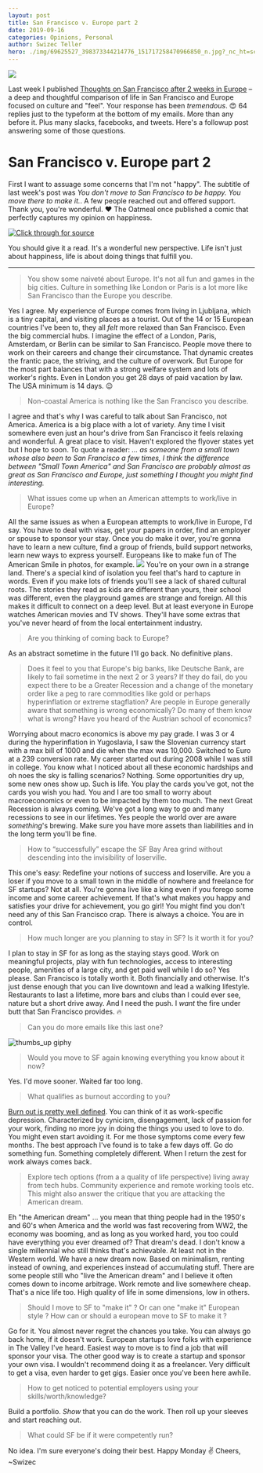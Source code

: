 ```yaml
---
layout: post
title: San Francisco v. Europe part 2
date: 2019-09-16
categories: Opinions, Personal
author: Swizec Teller
hero: ./img/69625527_398373344214776_151717258470966850_n.jpg?_nc_ht=scontent-sjc3-1.cdninstagram.com&amp;_nc_cat=108
---
```


![](./img/69625527_398373344214776_151717258470966850_n.jpg?_nc_ht=scontent-sjc3-1.cdninstagram.com&_nc_cat=108)



Last week I published [Thoughts on San Francisco after 2 weeks in Europe](https://swizec.com/blog/thoughts-on-san-francisco-after-2-weeks-in-europe/swizec/9191) – a deep and thoughtful comparison of life in San Francisco and Europe focused on culture and "feel". Your response has been _tremendous_. 😍 64 replies just to the typeform at the bottom of my emails. More than any before it. Plus many slacks, facebooks, and tweets. Here's a followup post answering some of those questions.

# San Francisco v. Europe part 2

First I want to assuage some concerns that I'm not "happy". The subtitle of last week's post was _You don't move to San Francisco to be happy. You move there to make it._. A few people reached out and offered support. Thank you, you're wonderful. ❤️ The Oatmeal once published a comic that perfectly captures my opinion on happiness.

[![Click through for source](./img/screenshot-1568650127080.png)](https://twitter.com/Swizec/status/1171828931881623553)

You should give it a read. It's a wonderful new perspective. Life isn't just about happiness, life is about doing things that fulfill you.

* * *

> You show some naiveté about Europe. It's not all fun and games in the big cities. Culture in something like London or Paris is a lot more like San Francisco than the Europe you describe.

Yes I agree. My experience of Europe comes from living in Ljubljana, which is a tiny capital, and visiting places as a tourist. Out of the 14 or 15 European countries I've been to, they all _felt_ more relaxed than San Francisco. Even the big commercial hubs. I imagine the effect of a London, Paris, Amsterdam, or Berlin can be similar to San Francisco. People move there to work on their careers and change their circumstance. That dynamic creates the frantic pace, the striving, and the culture of overwork. But Europe for the most part balances that with a strong welfare system and lots of worker's rights. Even in London you get 28 days of paid vacation by law. The USA minimum is 14 days. 😉

> Non-coastal America is nothing like the San Francisco you describe.

I agree and that's why I was careful to talk about San Francisco, not America. America is a big place with a lot of variety. Any time I visit somewhere even just an hour's drive from San Francisco it feels relaxing and wonderful. A great place to visit. Haven't explored the flyover states yet but I hope to soon. To quote a reader: _‌... as someone from a small town whose also been to San Francisco a few times, I think the difference between "Small Town America" and San Francisco are probably almost as great as San Francisco and Europe, just something I thought you might find interesting._

> What issues come up when an American attempts to work/live in Europe?

All the same issues as when a European attempts to work/live in Europe, I'd say. You have to deal with visas, get your papers in order, find an employer or spouse to sponsor your stay. Once you do make it over, you're gonna have to learn a new culture, find a group of friends, build support networks, learn new ways to express yourself. Europeans like to make fun of The American Smile in photos, for example. [![](./img/16133-abe_obama_news.jpg)](https://news.stanford.edu/2016/02/16/smiles-jeanne-tsai-021516/) You're on your own in a strange land. There's a special kind of isolation you feel that's hard to capture in words. Even if you make lots of friends you'll see a lack of shared cultural roots. The stories they read as kids are different than yours, their school was different, even the playground games are strange and foreign. All this makes it difficult to connect on a deep level. But at least everyone in Europe watches American movies and TV shows. They'll have some extras that you've never heard of from the local entertainment industry.

> Are you thinking of coming back to Europe?

As an abstract sometime in the future I'll go back. No definitive plans.

> Does it feel to you that Europe's big banks, like Deutsche Bank, are likely to fail sometime in the next 2 or 3 years? If they do fail, do you expect there to be a Greater Recession and a change of the monetary order like a peg to rare commodities like gold or perhaps hyperinflation or extreme stagflation? Are people in Europe generally aware that something is wrong economically? Do many of them know what is wrong? Have you heard of the Austrian school of economics?

Worrying about macro economics is above my pay grade. I was 3 or 4 during the hyperinflation in Yugoslavia, I saw the Slovenian currency start with a max bill of 1000 and die when the max was 10,000. Switched to Euro at a 239 conversion rate. My career started out during 2008 while I was still in college. You know what I noticed about all these economic hardships and oh noes the sky is falling scenarios? Nothing. Some opportunities dry up, some new ones show up. Such is life. You play the cards you've got, not the cards you wish you had. You and I are too small to worry about macroeconomics or even to be impacted by them too much. The next Great Recession is always coming. We've got a long way to go and many recessions to see in our lifetimes. Yes people the world over are aware _something_'s brewing. Make sure you have more assets than liabilities and in the long term you'll be fine.

> How to “successfully” escape the SF Bay Area grind without descending into the invisibility of loserville.

This one's easy: Redefine your notions of success and loserville. Are you a loser if you move to a small town in the middle of nowhere and freelance for SF startups? Not at all. You're gonna live like a king even if you forego some income and some career achievement. If that's what makes you happy and satisfies your drive for achievement, you go girl! You might find you don't need any of this San Francisco crap. There is always a choice. You are in control.

> How much longer are you planning to stay in SF? Is it worth it for you?

I plan to stay in SF for as long as the staying stays good. Work on meaningful projects, play with fun technologies, access to interesting people, amenities of a large city, and get paid well while I do so? Yes please. San Francisco is totally worth it. Both financially and otherwise. It's just dense enough that you can live downtown and lead a walking lifestyle. Restaurants to last a lifetime, more bars and clubs than I could ever see, nature but a short drive away. And I need the push. I _want_ the fire under butt that San Francisco provides. 🔥

> Can you do more emails like this last one?

![thumbs_up giphy](./img/giphy.gif)

> Would you move to SF again knowing everything you know about it now?

Yes. I'd move sooner. Waited far too long.

> What qualifies as burnout according to you?

[Burn out is pretty well defined](https://en.wikipedia.org/wiki/Occupational_burnout). You can think of it as work-specific depression. Characterized by cynicism, disengagement, lack of passion for your work, finding no more joy in doing the things you used to love to do. You might even start avoiding it. For me those symptoms come every few months. The best approach I've found is to take a few days off. Go do something fun. Something completely different. When I return the zest for work always comes back.

> Explore tech options (from a a quality of life perspective) living away from tech hubs. Community experience and remote working tools etc. This might also answer the critique that you are attacking the American dream.

Eh "the American dream" ... you mean that thing people had in the 1950's and 60's when America and the world was fast recovering from WW2, the economy was booming, and as long as you worked hard, you too could have everything you ever dreamed of? That dream's dead. I don't know a single millennial who still thinks that's achievable. At least not in the Western world. We have a new dream now. Based on minimalism, renting instead of owning, and experiences instead of accumulating stuff. There are some people still who "live the American dream" and I believe it often comes down to income arbitrage. Work remote and live somewhere cheap. That's a nice life too. High quality of life in some dimensions, low in others.

> Should I move to SF to "make it" ? Or can one "make it" European style ? How can or should a european move to SF to make it ?

Go for it. You almost never regret the chances you take. You can always go back home, if it doesn't work. European startups love folks with experience in The Valley I've heard. Easiest way to move is to find a job that will sponsor your visa. The other good way is to create a startup and sponsor your own visa. I wouldn't recommend doing it as a freelancer. Very difficult to get a visa, even harder to get gigs. Easier once you've been here awhile.

> How to get noticed to potential employers using your skills/worth/knowledge?

Build a portfolio. _Show_ that you can do the work. Then roll up your sleeves and start reaching out.

> What could SF be if it were competently run?

No idea. I'm sure everyone's doing their best. Happy Monday ✌️ Cheers,  
~Swizec
